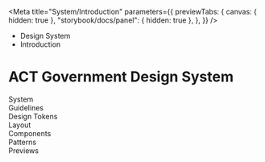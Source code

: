 
<Meta
	title="System/Introduction"
	parameters={{
		previewTabs: {
			canvas: { hidden: true },
			"storybook/docs/panel": { hidden: true },
		},
	}}
/>

<div className="act-docs-container">
	<Masthead />
	<div className="act-flex act-flex-light-grey-gradient">
		<div className="act-flex__container act-flex__container-padding-trim">
			<div className="act-flex__grid">
				<div className="act-flex__row">
					<div className="act-col act-col-sm-12">
						<div className="act-box">
							<div className="act-breadcrumbs">
								<ul className="act-breadcrumbs__container">
									<li className="act-breadcrumbs__crumb act-h6">
										<LinkTo className="act-breadcrumbs__crumb__link" kind="system-introduction--page">
											Design System <i className="fa-solid fa-angle-right"></i>
										</LinkTo>
									</li>
									<li className="act-breadcrumbs__crumb act-h6">
										<LinkTo className="act-breadcrumbs__crumb__link" kind="system-introduction--page">
											Introduction <i className="fa-solid fa-angle-right"></i>
										</LinkTo>
									</li>
								</ul>
							</div>
							<h1>ACT Government Design System</h1>
						</div>
					</div>
				</div>
			</div>
		</div>
	</div>
	<div className="act-flex">
		<div className="act-flex__container">
			<div className="act-flex__grid">
				<div className="act-flex__row">
					<div className="act-col act-col-sm-3">
						<div className="act-box">
							<LinkTo className="act-button act-button__normal act-button__primary" kind="system-introduction--page">
								System
							</LinkTo>
						</div>
					</div>
					<div className="act-col act-col-sm-3">
						<div className="act-box">
							<LinkTo className="act-button act-button__normal act-button__primary" kind="guidelines-overview--page">
								Guidelines
							</LinkTo>
						</div>
					</div>
					<div className="act-col act-col-sm-3">
						<div className="act-box">
							<LinkTo className="act-button act-button__normal act-button__primary" kind="design-tokens-overview--page">
								Design Tokens
							</LinkTo>
						</div>
					</div>
					<div className="act-col act-col-sm-3">
						<div className="act-box">
							<LinkTo className="act-button act-button__normal act-button__primary" kind="layout-overview--page">
								Layout
							</LinkTo>
						</div>
					</div>
					<div className="act-col act-col-sm-3">
						<div className="act-box">
							<LinkTo className="act-button act-button__normal act-button__primary" kind="components-overview--page">
								Components
							</LinkTo>
						</div>
					</div>
					<div className="act-col act-col-sm-3">
						<div className="act-box">
							<LinkTo className="act-button act-button__normal act-button__primary" kind="patterns-overview--page">
								Patterns
							</LinkTo>
						</div>
					</div>
					<div className="act-col act-col-sm-3">
						<div className="act-box">
							<LinkTo className="act-button act-button__normal act-button__primary" kind="previews-overview--page">
								Previews
							</LinkTo>
						</div>
					</div>
				</div>
			</div>
		</div>
	</div>
	<AoC />
	<Footer />
</div>
